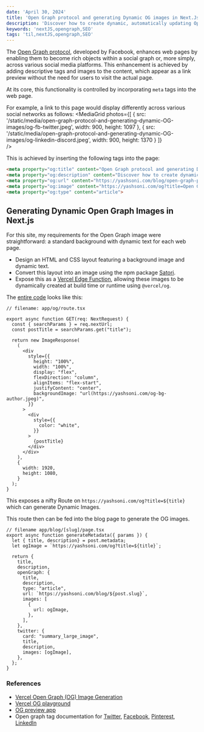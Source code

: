 ```yaml
---
date: 'April 30, 2024'
title: 'Open Graph protocol and generating Dynamic OG images in Next.Js'
description: 'Discover how to create dynamic, automatically updating Open Graph images in Next.js for visually rich link previews'
keywords: 'nextJS,opengraph,SEO'
tags: 'til,nextJS,opengraph,SEO'
---
```


The [Open Graph protocol](https://ogp.me/), developed by Facebook, enhances web pages by enabling them to become rich objects within a social graph or, 
more simply, across various social media platforms. 
This enhancement is achieved by adding descriptive tags and images to the content, which appear as a link preview without the need for users to visit the actual page.

At its core, this functionality is controlled by incorporating `meta` tags into the web page.

<Table
  data={{
    headers: [
      'meta tag name',
      'description'
    ],
    rows: [
        ['og:title', 'The title of your object as it should appear within the graph, e.g.'],      
        ['og:description', 'A one to two sentence description of your object.'],
        ['og:type', 'The type of your object, e.g., "video.movie". Depending on the type you specify, other properties may also be required.'],
        ['og:image' ,'An image URL which should represent your object within the graph.'],
        ['og:url', 'The canonical URL of your object that will be used as its permanent ID in the graph.'],
    ],
  }}
/>

For example, a link to this page would display differently across various social networks as follows: 
<MediaGrid
  photos={[
    {
      src: '/static/media/open-graph-protocol-and-generating-dynamic-OG-images/og-fb-twitter.jpeg',
      width: 900,
      height: 1097
    },
    {
      src: '/static/media/open-graph-protocol-and-generating-dynamic-OG-images/og-linkedin-discord.jpeg',
      width: 900,
      height: 1370
    }
  ]}  
/>

This is achieved by inserting the following tags into the page: 

```html
<meta property="og:title" content="Open Graph protocol and generating Dynamic OG images in Next.Js">
<meta property="og:description" content="Discover how to create dynamic, automatically updating Open Graph images in Next.js for visually rich link previews">
<meta property="og:url" content="https://yashsoni.com/blog/open-graph-protocol-and-generating-dynamic-OG-images">
<meta property="og:image" content="https://yashsoni.com/og?title=Open Graph protocol and generating dynamic OG images">
<meta property="og:type" content="article">
```

## Generating Dynamic Open Graph Images in Next.js

For this site, my requirements for the Open Graph image were straightforward: a standard background with dynamic text for each web page.

- Design an HTML and CSS layout featuring a background image and dynamic text.
- Convert this layout into an image using the npm package [Satori](https://github.com/vercel/satori).
- Expose this as a [Vercel Edge Function](https://vercel.com/docs/functions), allowing these images to be dynamically created at build time or runtime using `@vercel/og`.

The [entire code](https://github.com/yashatgit/yashsoni.com/blob/master/app/og/route.tsx) looks like this:
```TSX
// filename: app/og/route.tsx

export async function GET(req: NextRequest) {
  const { searchParams } = req.nextUrl;
  const postTitle = searchParams.get("title");
  
  return new ImageResponse(
    (
      <div
        style={{
          height: "100%",
          width: "100%",
          display: "flex",
          flexDirection: "column",
          alignItems: "flex-start",
          justifyContent: "center",
          backgroundImage: "url(https://yashsoni.com/og-bg-author.jpeg)",
        }}
      >
        <div
          style={{
            color: "white",            
          }}
        >
          {postTitle}
        </div>
      </div>
    ),
    {
      width: 1920,
      height: 1080,
    }
  );
}
```

This exposes a nifty Route on `https://yashsoni.com/og?title=${title}` which can generate Dynamic Images.

This route then can be fed into the blog page to generate the OG images.

```tsx
// filename app/blog/[slug]/page.tsx
export async function generateMetadata({ params }) {
  let { title, description} = post.metadata;
  let ogImage = `https://yashsoni.com/og?title=${title}`;

  return {
    title,
    description,
    openGraph: {
      title,
      description,
      type: "article",
      url: `https://yashsoni.com/blog/${post.slug}`,
      images: [
        {
          url: ogImage,
        },
      ],
    },
    twitter: {
      card: "summary_large_image",
      title,
      description,
      images: [ogImage],
    },
  };
}
```

### References
- [Vercel Open Graph (OG) Image Generation](https://vercel.com/docs/functions/og-image-generation)
- [Vercel OG playground](https://og-playground.vercel.app/)
- [OG preview app](https://www.opengraph.xyz/)
- Open graph tag documentation for [Twitter](https://developer.twitter.com/en/docs/tweets/optimize-with-cards/guides/getting-started), [Facebook](https://developers.facebook.com/docs/sharing/webmasters/), [Pinterest](https://developers.pinterest.com/docs/rich-pins/overview/), [LinkedIn](https://www.linkedin.com/help/linkedin/answer/46687/making-your-website-shareable-on-linkedin?lang=en)